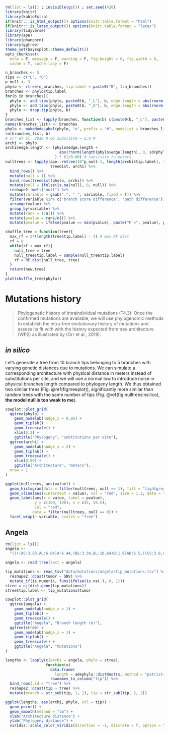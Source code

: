 ```r
rm(list = ls()) ; invisible(gc()) ; set.seed(420)
library(knitr)
library(kableExtra)
if(knitr:::is_html_output()) options(knitr.table.format = "html") 
if(knitr:::is_latex_output()) options(knitr.table.format = "latex") 
library(tidyverse)
library(ape)
library(phangorn)
library(ggtree)
theme_set(bayesplot::theme_default())
opts_chunk$set(
  echo = F, message = F, warning = F, fig.height = 6, fig.width = 8,
  cache = T, cache.lazy = F)
```

```r
n_branches <- 5
tips <- c("L", "O")
p_null <- 3
phylo <- rtree(n_branches, tip.label = paste0("B", 1:n_branches))
branches <- phylo$tip.label
for(b in branches){
  phylo <- add.tips(phylo, paste0(b, "_L"), b, edge.length = abs(rnorm(1, mean(phylo$edge.length)/4, sd(phylo$edge.length)/2)))
  phylo <- add.tips(phylo, paste0(b, "_O"), b, edge.length = abs(rnorm(1, mean(phylo$edge.length)/4, sd(phylo$edge.length)/2)))
  phylo <- drop.tip(phylo, b)
}
branches_list <- lapply(branches, function(b) c(paste0(b, "_L"), paste0(b, "_O")))
names(branches_list) <- branches
phylo <- makeNodeLabel(phylo, "u", prefix = "#", nodeList = branches_list)
rm(branches_list, b)
# orr et al. 2019 0.06 subs/site = 2.0 M
archi <- phylo
archi$edge.length <- (phylo$edge.length + 
                        abs(rnorm(length(phylo$edge.length), 0, sd(phylo$edge.length)))
                      ) * (1/0.06) # subs/site to meters 
nulltrees <- lapply(ape::rmtree(10^p_null-1, length(archi$tip.label), tip.label = archi$tip.label), 
                    treedist, archi) %>% 
  bind_rows() %>% 
  mutate(null = 1) %>% 
  bind_rows(treedist(phylo, archi)) %>% 
  mutate(null = ifelse(is.na(null), 0, null)) %>% 
  reshape2::melt("null") %>% 
  mutate(variable = gsub(".", " ", variable, fixed = T)) %>% 
  filter(variable %in% c("branch score difference", "path difference")) %>%
  arrange(value) %>% 
  group_by(variable) %>% 
  mutate(rank = 1:n()) %>% 
  mutate(pvalue = rank/n()) %>% 
  mutate(pvalue = ifelse(pvalue == min(pvalue), paste("P <", pvalue), paste("P =", pvalue))) 
```

```r
shuffle_tree = function(tree){
  max_rf = 2*(length(tree$tip.label) - 3) # max RF dist
  rf = 0
  while(rf < max_rf){
    null_tree = tree
    null_tree$tip.label = sample(null_tree$tip.label)
    rf = RF.dist(null_tree, tree)
  }
  return(new.tree)
}
plot(shuffle_tree(phylo))
```

# Mutations history

> Phylogenetic history of intraindividual mutations (T4.3): Once the confirmed mutations are available, we will use phylogenomic methods to establish the intra-tree evolutionary history of mutations and assess its fit with with the history expected from tree architecture (WP2) as illustrated by (Orr et al., 2019).

## *in silico*

Let's generate a tree from 10 branch tips belonging to 5 branches with varying genetic distances due to mutations.
We can simulate a corresponding architecture with physical distance in meters instead of substitutions per site, and we will use a normal low to introduce noise in physical branches length compared to phylogeny length.
We thus obtained two similar trees (Fig. \@ref(fig:treeplot)), significantly more similar than random trees with the same number of tips (Fig. \@ref(fig:nulltreesinsilico), **the model null is too weak to me**).

```r
cowplot::plot_grid(
  ggtree(phylo) +
    geom_nodelab(nudge_x = 0.06) +
    geom_tiplab() +
    geom_treescale() +
    xlim(0,2) +
    ggtitle("Phylogeny", "subtitutions per site"),
  ggtree(archi) +
    geom_nodelab(nudge_x = 2) +
    geom_tiplab() +
    geom_treescale() +
    xlim(0,50) +
    ggtitle("Architecture", "meters"),
  nrow = 1
) 
```

```r
ggplot(nulltrees, aes(value)) +
  geom_histogram(data = filter(nulltrees, null == 1), fill = "lightgrey") +
  geom_vline(aes(xintercept = value), col = "red", size = 1.2, data = filter(nulltrees, null == 0)) +
  geom_label(aes(x = value, label = pvalue),
             y = c(100, 100), x = c(5, 58.5),
             col = "red",
            data = filter(nulltrees, null == 0)) +
  facet_wrap(~ variable, scales = "free") 
```

## Angela

```r
rm(list = ls())
angela <- 
  "((((AS:3.83,AL:6.04)A:6.44,(BS:3.34,BL:10.64)B:1.6)AB:6.5,((CS:3.8,CL:5.13)C:14.45,(DS:3.5,DL:7.76)D:6.2)CD:1.7,(ES:0,EL:2.2)E:3.7)XE:26.5)T:1.3;"

angela <- read.tree(text = angela)

tip_mutations <- read_tsv("data/mutations/angela/tip_mutations.tsv") %>% 
  reshape2::dcast(tumor ~ SNV) %>% 
  mutate_if(is.numeric, funs(ifelse(is.na(.), 0, 1)))
stree = nj(dist.gene(tip_mutations))
stree$tip.label <- tip_mutations$tumor

cowplot::plot_grid(
  ggtree(angela) +
    geom_nodelab(nudge_x = 1) +
    geom_tiplab() +
    geom_treescale() +
    ggtitle("Angela", "Branch length (m)"),
  ggtree(stree) +
    geom_nodelab(nudge_x = 1) +
    geom_tiplab() +
    geom_treescale() +
    ggtitle("Angela", "mutations")
)
```
```r
lengths <- lapply(c(archi = angela, phylo = stree), 
                  function(x)
                    data.frame(
                      length = adephylo::distRoot(x, method = "patristic")) %>% 
                    rownames_to_column("tip")) %>% 
  bind_rows(.id = "tree") %>% 
  reshape2::dcast(tip ~ tree) %>% 
  mutate(branch = str_sub(tip, 1, 1), tip = str_sub(tip, 2, 2))

ggplot(lengths, aes(archi, phylo, col = tip)) +
  geom_point() +
  geom_smooth(method = "lm") +
  xlab("Architecture distance") +
  ylab("Phylogeny distance") +
  viridis::scale_color_viridis(direction = -1, discrete = T, option = "B")
```
